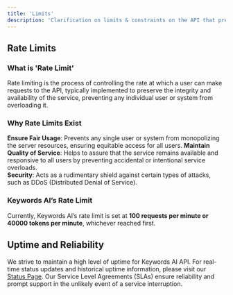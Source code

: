 ```yaml
---
title: 'Limits'
description: 'Clarification on limits & constraints on the API that prevent abusive usage'
---
```


## Rate Limits

### What is 'Rate Limit'

Rate limiting is the process of controlling the rate at which a user can make requests to the API, typically implemented to preserve the integrity and availability of the service, preventing any individual user or system from overloading it.

### Why Rate Limits Exist

**Ensure Fair Usage**: Prevents any single user or system from monopolizing the server resources, ensuring equitable access for all users.
**Maintain Quality of Service**: Helps to assure that the service remains available and responsive to all users by preventing accidental or intentional service overloads.  
**Security**: Acts as a rudimentary shield against certain types of attacks, such as DDoS (Distributed Denial of Service).

### Keywords AI’s Rate Limit

Currently, Keywords AI’s rate limit is set at **100 requests per minute or 40000 tokens per minute**, whichever reached first.

## Uptime and Reliability

We strive to maintain a high level of uptime for Keywords AI API. For real-time status updates and historical uptime information, please visit our [Status Page](https://status.keywordsai.co/). Our Service Level Agreements (SLAs) ensure reliability and prompt support in the unlikely event of a service interruption.